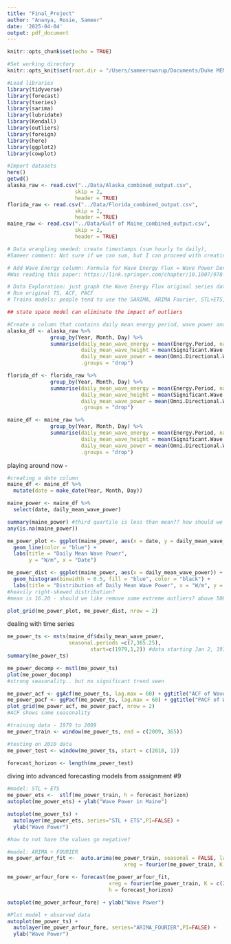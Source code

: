 ```yaml
---
title: "Final_Project"
author: "Ananya, Rosie, Sameer"
date: '2025-04-04'
output: pdf_document
---
```


```r
knitr::opts_chunk$set(echo = TRUE)

#Set working directory
knitr::opts_knit$set(root.dir = "/Users/sameerswarup/Documents/Duke MEM Classes/Spring 2025/Time Series Analysis for Energy/RStudio Outputs/Final_Project")
```

```r
#Load libraries
library(tidyverse)
library(forecast)
library(tseries)
library(sarima)
library(lubridate)
library(Kendall)
library(outliers)
library(foreign)
library(here)
library(ggplot2)
library(cowplot)
```

```r
#Import datasets
here()
getwd()
alaska_raw <- read.csv("../Data/Alaska_combined_output.csv",
                      skip = 2,
                      header = TRUE)
florida_raw <- read.csv("../Data/Florida_combined_output.csv",
                      skip = 2,
                      header = TRUE)
maine_raw <- read.csv("../Data/Gulf of Maine_combined_output.csv",
                      skip = 2,
                      header = TRUE)
```

```r
# Data wrangling needed: create timestamps (sum hourly to daily),
#Sameer comment: Not sure if we can sum, but I can proceed with creating a column that finds the daily average

# Add Wave Energy column: Formula for Wave Energy Flux = Wave Power Density * Wave Energy Period
#Was reading this paper: https://link.springer.com/chapter/10.1007/978-3-319-39889-1_3 and the NOAA explanation on Omni Directional Wave Power. It seems that there is no easy way to compute wave energy flux (so we should not compute it), but that Omni Directional Wave Power is often used as a stand-in as it is correlated with wave energy. The Springer link mentions using wave energy period as another criteria for determining which is a suitable energy site

# Data Exploration: just graph the Wave Energy Flux original series data comparison between the 3 sites.
# Run original TS, ACF, PACF
# Trains models: people tend to use the SARIMA, ARIMA Fourier, STL+ETS, TBATS, 

## state space model can eliminate the impact of outliers
```

```r
#Create a column that contains daily mean energy period, wave power and wave height and compute mean wave energy flux
alaska_df <- alaska_raw %>% 
              group_by(Year, Month, Day) %>%
              summarise(daily_mean_wave_energy = mean(Energy.Period, na.rm = TRUE),
                        daily_mean_wave_height = mean(Significant.Wave.Height, na.rm = TRUE),
                        daily_mean_wave_power = mean(Omni.Directional.Wave.Power, na.rm = TRUE),
                        .groups = "drop")

florida_df <- florida_raw %>% 
              group_by(Year, Month, Day) %>%
              summarise(daily_mean_wave_energy = mean(Energy.Period, na.rm = TRUE),
                        daily_mean_wave_height = mean(Significant.Wave.Height, na.rm = TRUE),
                        daily_mean_wave_power = mean(Omni.Directional.Wave.Power, na.rm = TRUE),
                        .groups = "drop")

maine_df <- maine_raw %>% 
              group_by(Year, Month, Day) %>%
              summarise(daily_mean_wave_energy = mean(Energy.Period, na.rm = TRUE),
                        daily_mean_wave_height = mean(Significant.Wave.Height, na.rm = TRUE),
                        daily_mean_wave_power = mean(Omni.Directional.Wave.Power, na.rm = TRUE),
                        .groups = "drop")
```

playing around now - 

```r
#creating a date column
maine_df <- maine_df %>%
  mutate(date = make_date(Year, Month, Day))

maine_power <- maine_df %>%
  select(date, daily_mean_wave_power)

summary(maine_power) #third quartile is less than mean?? how should we deal with outliers?
any(is.na(maine_power))

me_power_plot <- ggplot(maine_power, aes(x = date, y = daily_mean_wave_power)) +
  geom_line(color = "blue") +
  labs(title = "Daily Mean Wave Power",
       y = "W/m", x = "Date")

me_power_dist <- ggplot(maine_power, aes(x = daily_mean_wave_power)) +
  geom_histogram(binwidth = 0.5, fill = "blue", color = "black") +
  labs(title = "Distribution of Daily Mean Wave Power", x = "W/m", y = "Frequency")
#heavily right-skewed distribution?
#mean is 16.20 - should we like remove some extreme outliers? above 500?

plot_grid(me_power_plot, me_power_dist, nrow = 2)


```

dealing with time series

```r
me_power_ts <- msts(maine_df$daily_mean_wave_power, 
                    seasonal.periods =c(7,365.25),
                           start=c(1979,1,2)) #data starting Jan 2, 1979
summary(me_power_ts)

me_power_decomp <- mstl(me_power_ts)
plot(me_power_decomp)
#strong seasonality.. but no significant trend seen

me_power_acf <- ggAcf(me_power_ts, lag.max = 60) + ggtitle("ACF of Wave Power in Maine")
me_power_pacf <- ggPacf(me_power_ts, lag.max = 60) + ggtitle("PACF of Wave Power in Maine")
plot_grid(me_power_acf, me_power_pacf, nrow = 2)
#ACF shows some seasonality

```


```r
#training data - 1979 to 2009
me_power_train <- window(me_power_ts, end = c(2009, 365))

#testing on 2010 data
me_power_test <- window(me_power_ts, start = c(2010, 1))

forecast_horizon <- length(me_power_test)
```


diving into advanced forecasting models from assignment #9

```r

#model: STL + ETS
me_power_ets <-  stlf(me_power_train, h = forecast_horizon)
autoplot(me_power_ets) + ylab("Wave Power in Maine")

autoplot(me_power_ts) +
  autolayer(me_power_ets, series="STL + ETS",PI=FALSE) +
  ylab("Wave Power")

#how to not have the values go negative?

```

```r

#model: ARIMA + FOURIER
me_power_arfour_fit <-  auto.arima(me_power_train, seasonal = FALSE, lambda = 0,
                                      xreg = fourier(me_power_train, K = c(2,12)))

me_power_arfour_fore <- forecast(me_power_arfour_fit,
                                 xreg = fourier(me_power_train, K = c(2,12), h = forecast_horizon),
                                 h = forecast_horizon)

autoplot(me_power_arfour_fore) + ylab("Wave Power")

#Plot model + observed data
autoplot(me_power_ts) +
  autolayer(me_power_arfour_fore, series="ARIMA_FOURIER",PI=FALSE) +
  ylab("Wave Power")

```

